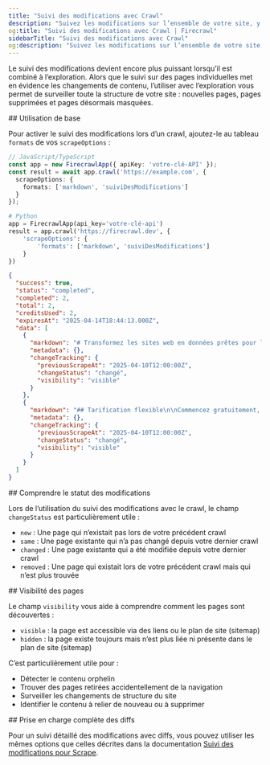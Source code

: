 ```yaml
---
title: "Suivi des modifications avec Crawl"
description: "Suivez les modifications sur l’ensemble de votre site, y compris les nouvelles pages, les pages supprimées et les pages masquées"
og:title: "Suivi des modifications avec Crawl | Firecrawl"
sidebarTitle: "Suivi des modifications avec Crawl"
og:description: "Suivez les modifications sur l’ensemble de votre site, y compris les nouvelles pages, les pages supprimées et les pages masquées"
---
```


Le suivi des modifications devient encore plus puissant lorsqu’il est combiné à l’exploration. Alors que le suivi sur des pages individuelles met en évidence les changements de contenu, l’utiliser avec l’exploration vous permet de surveiller toute la structure de votre site : nouvelles pages, pages supprimées et pages désormais masquées.

<div id="basic-usage">
  ## Utilisation de base
</div>

Pour activer le suivi des modifications lors d’un crawl, ajoutez-le au tableau `formats` de vos `scrapeOptions` :

```typescript
// JavaScript/TypeScript
const app = new FirecrawlApp({ apiKey: 'votre-clé-API' });
const result = await app.crawl('https://example.com', {
  scrapeOptions: {
    formats: ['markdown', 'suiviDesModifications']
  }
});
```

```python
# Python
app = FirecrawlApp(api_key='votre-clé-api')
result = app.crawl('https://firecrawl.dev', {
    'scrapeOptions': {
        'formats': ['markdown', 'suiviDesModifications']
    }
})
```

```json
{
  "success": true,
  "status": "completed",
  "completed": 2,
  "total": 2,
  "creditsUsed": 2,
  "expiresAt": "2025-04-14T18:44:13.000Z",
  "data": [
    {
      "markdown": "# Transformez les sites web en données prêtes pour les LLM\n\nAlimentez vos applications d’IA avec des données propres extraites de n’importe quel site...",
      "metadata": {},
      "changeTracking": {
        "previousScrapeAt": "2025-04-10T12:00:00Z",
        "changeStatus": "changé",
        "visibility": "visible"
      }
    },
    {
      "markdown": "## Tarification flexible\n\nCommencez gratuitement, puis montez en puissance à mesure que vous vous développez...",
      "metadata": {},
      "changeTracking": {
        "previousScrapeAt": "2025-04-10T12:00:00Z",
        "changeStatus": "changé",
        "visibility": "visible"
      }
    }
  ]
}
```

<div id="understanding-change-status">
  ## Comprendre le statut des modifications
</div>

Lors de l’utilisation du suivi des modifications avec le crawl, le champ `changeStatus` est particulièrement utile :

* `new` : Une page qui n’existait pas lors de votre précédent crawl
* `same` : Une page existante qui n’a pas changé depuis votre dernier crawl
* `changed` : Une page existante qui a été modifiée depuis votre dernier crawl
* `removed` : Une page qui existait lors de votre précédent crawl mais qui n’est plus trouvée

<div id="page-visibility">
  ## Visibilité des pages
</div>

Le champ `visibility` vous aide à comprendre comment les pages sont découvertes :

* `visible` : la page est accessible via des liens ou le plan de site (sitemap)
* `hidden` : la page existe toujours mais n’est plus liée ni présente dans le plan de site (sitemap)

C’est particulièrement utile pour :

* Détecter le contenu orphelin
* Trouver des pages retirées accidentellement de la navigation
* Surveiller les changements de structure du site
* Identifier le contenu à relier de nouveau ou à supprimer

<div id="full-diff-support">
  ## Prise en charge complète des diffs
</div>

Pour un suivi détaillé des modifications avec diffs, vous pouvez utiliser les mêmes options que celles décrites dans la documentation [Suivi des modifications pour Scrape](/fr/features/change-tracking).